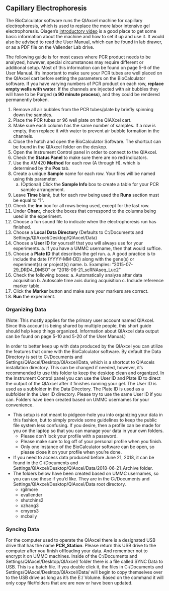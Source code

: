 ## Capillary Electrophoresis {#capillary_electrophoresis}

The BioCalculator software runs the QIAxcel machine for capillary electrophoresis, which is used to replace the more labor intensive gel electrophoresis.  Qiagen's [introductory video](https://www.qiagen.com/us/resources/e-learning/videos/qiaxcel-advanced/?akamai-feo=off) is a good place to get some basic information about the machine and how to set it up and use it.  It would also be advised to read the User Manual, which can be found in lab drawer, or as a PDF file on the Vallender Lab drive.

The following guide is for most cases where PCR product needs to be analyzed, however, special circumstances may require different or additional setup.  Most of this information can be found on page 5-6 of the User Manual.  It's important to make sure your PCR tubes are well placed on the QIAxcel cart before setting the parameters on the BioCalculator software.  If you have varying numbers of PCR product on each row, **replace empty wells with water**.  If the channels are injected with air bubbles they will have to be Purged (**a 90 minute process**), and they could be rendered permanently broken.

1.  Remove all air bubbles from the PCR tubes/plate by briefly spinning down the samples.
2.  Place the PCR tubes or 96 well plate on the QIAXcel cart.
3.  Make sure each column has the same number of samples.  If a row is empty, then replace it with water to prevent air bubble formation in the channels.
4.  Close the hatch and open the BioCalculator Software.  The shortcut can be found in the QIAxcel folder on the deskop.
5.  Open the Instrument Control panel in order to connect to the QIAxcel.
6.  Check the __Status Panel__ to make sure there are no red indicators.
7.  Use the AM420 __Method__ for each row (A through H). which is determined by the __Pos__ tab.
8.  Create a unique __Sample__ name for each row.  Your files will be named using this parameter.
    a.  (Optional) Click the __Sample Info__ box to create a table for your PCR sample arrangement.
9.  Leave __Time__ blank, but for each row being used the __Runs__ section must be equal to "1".
10.  Check the __Inc__ box for all rows being used, except for the last row.
11.  Under __Chan:__, check the boxes that correspond to the columns being used in the experiment.
12.  Choose a fun sound file to indicate when the electrophoresis run has finished.
13.  Choose a __Local Data Directory__ (Defaults to C:/Documents and Settings/QIAxcel/Desktop/QIAxcel/Data)
14.  Choose a __User ID__ for yourself that you will always use for your experiments.
    a.  If you have a UMMC username, then that would suffice.
15.  Choose a __Plate ID__ that describes the gel run.
    a.  A good practice is to include the date (YYYY-MM-DD) along with the gene(s) or experiment(s) or project(s) name.
    b.  Examples:  "2015-07-29_DRD4_DMSO" or "2018-06-21_scRNAseq_Luc2"
16.  Check the following boxes:
    a.  Automatically analyze after data acquisition
    b.  Autoscale time axis during acquisition
    c.  Include reference marker table.
17.  Click the __Marker__ button and make sure your markers are correct.
18.  __Run__ the experiment.

### Organizing Data

(Note:  This mostly applies for the primary user account named QIAxcel.  Since this account is being shared by multiple people, this short guide should help keep things organized.  Information about QIAxcel data output can be found on page 5-10 and 5-20 of the User Manual.)

  In order to better keep up with data produced by the QIAxcel you can utilize the features that come with the BioCalculator software.  By default the Data Directory is set to C:/Documents and Settings/QIAxcel/Desktop/QIAxcel/Data, which is a shortcut to QIAxcels installation directory.  This can be changed if needed, however, it's recommended to use this folder to keep the desktop clean and organized.  In the Instrument Control panel you can use the User ID and Plate ID to direct the output of the QIAxcel after it finishes running your gel.  The User ID is used as a subfolder in the Data Directory.  The Plate ID is used as a subfolder in the User ID directory.  Please try to use the same User ID if you can.  Folders have been created based on UMMC usernames for your convenience.

* This setup is not meant to pidgeon-hole you into organizing your data in this fashion, but to simply provide some guidelines to keep the public file system less confusing.  If you desire, then a profile can be made for you on the laptop so that you can manage your data in your own folders.
    * Please don't lock your profile with a password.
    * Please make sure to log off of your personal profile when you finish.
    * Only one instance of the BioCalculator software can be open, so please close it on your profile when you're done.  
* If you need to access data produced before June 21, 2018, it can be found in the C:/Documents and Settings/QIAxcel/Desktop/QIAxcel/Data/2018-06-21_Archive folder.  
* The folders below have been created based on UMMC usernames, so you can use those if you'd like.  They are in the C:/Documents and Settings/QIAxcel/Desktop/QIAxcel/Data root directory.
    * rgilmore
    * evallender
    * shutchins2
    * xzhang3
    * cmyers3
    * mcbaily

### Syncing Data

For the computer used to operate the QIAxcel there is a designated USB drive that has the name __PCR_Station__.  Please return this USB drive to the computer after you finish offloading your data.  And remember not to encrypt it on UMMC machines.  Inside of the C:/Documents and Settings/QIAxcel/Desktop/QIAxcel/ folder there is a file called SYNC Data to USB.  This is a batch file.  If you double click it, the files in C:/Documents and Settings/QIAxcel/Desktop/QIAxcel/Data/ will begin to copy themselves over to the USB drive as long as it's the E:/ Volume.  Based on the command it will only copy file/folders that are are new or have been updated.
